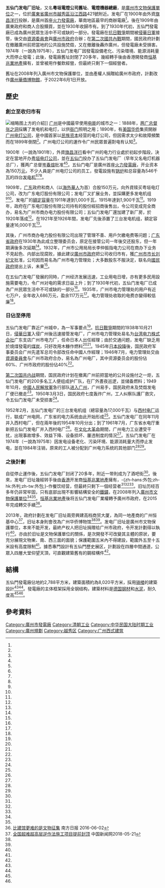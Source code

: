 {{Infobox power station
|station_name=五仙門發電廠
|image=
|location=[[廣州|廣州]]南關五仙門
|owner=
|status=
|fuel_type=
|mine_type=
|conveyance=
|cooling_water=
|technology=
|combined_cycle=
|turbines=
|reciprocating_engines=
|pumped_storage=
| ps_electrical_capacity=13'900千瓦（1933年）
|commissioned=1901年（光绪二十七年）
|decommissioned=1974年
|extra=
}}
{{文物保护单位
|名称 = 五仙门发电厂旧址
|图片 = 五仙門發電廠舊址.jpg
|级别 = 市、县级文物保护单位
|省名 = 广东省
|市/县名 = 广州市
|所在 = [[越秀区|越秀区]][[沿江西路|沿江西路]]421号附近
|分类 = 近现代重要史迹及代表性建筑
|时代 = 1920
|编号 = 7-78
|登录 = 2008年12月29日
|坐标 = {{coord|23.115167|113.259333}}
}}
'''五仙门发电厂旧址'''，又名'''粵垣電燈公司舊址'''、'''電燈機器總廠'''，是[[廣州市文物保護單位|廣州市文物保護單位]]之一，位於[[廣東省|廣東省]][[廣州市|廣州市]][[越秀區|越秀區]][[沿江西路|沿江西路]]421號附近。发电厂在1900年由外資[[旗昌洋行|旗昌洋行]]投辦，是廣州首座[[火力發電廠|火力發電廠]]，華南地區最早的商辦電廠<ref name="广州市人民政府地方志办公室"/>。後在1909年由廣東政府和商人合股贖買，並在1930年收歸市有。到了1930年代初，五仙門發電廠已成為廣州民眾生活中不可或缺的一部分。發電廠在[[抗日戰爭|抗日戰爭]]期間被[[侵華日軍|侵華日軍]]接管，後交由[[資源委員會|資源委員會]]與[[廣州市政府|廣州市政府]]合辦；在[[第二次國共內戰|第二次國共內戰]]期間，國民政府計劃在撤離廣州前把當地的公共設施焚燬，又在撤離後轟炸廣州，但發電廠未受損害。1974年（一說為1975年），五仙门发电厂因發電設備老化、污染環境、能源消耗量大而停止發電；此後，發電廠舊址封閉了20多年，幾經轉手後由香港開發商[[恒基兆業地產|恒基兆業地產]]擁有，並曾被用作餐飲經營，但最終只剩下一個經營者。

舊址在2008年列入廣州市文物保護單位，並由產權人捐贈給廣州市政府，計劃改作[[广州华侨博物馆|廣州華僑博物館]]，于2022年6月1日开放。

== 歷史 ==
=== 創立至收归市有 ===
[[File:Board_for_NgSinMun_Power_Plant_(modified).jpg|缩略图]]上方的介紹]]
[[广州|广州]]是中國最早使用[[电能|电能]]的城市之一：1888年，[[两广总督|两广总督]][[张之洞|张之洞]]採購了发电机和电灯，以供[[衙门|衙门]]照明之用；1890年，有[[美国华侨|美国华侨]]集资開辦[[广州电灯公司|广州电灯公司]]，是中國首家以[[民族資產階級|民族资本]]经营的电灯公司，但因需求太少和故障頻繁而在1899年倒閉<ref name="南方都市报"/>。广州电灯公司的運作令广州民眾普遍對电有认知<ref name="大洋网"/>。

1900年（一說為1901年），外資[[旗昌洋行|旗昌洋行]]看中广州的电力行业處於初起步階段，決定在當地开办[[粤垣电灯公司|粤垣电灯公司]]，並在[[五仙门|五仙门]]投办了五仙门发电厂（早年又名电灯机器总厂），獲两广总督[[岑春煊|岑春煊]]批准<ref name="大洋网"/><ref name="广州市人民政府地方志办公室"/>。五仙门电厂是廣州首座[[火力發電廠|火力發電廠]]，开业资本為150万[[元|元]]，不少人員是广州电灯公司的员工，發電設施有[[锅炉|锅炉]]和总容量為546千瓦的四台[[发电机|发电机]]<ref name="大洋网"/><ref name="广州市人民政府地方志办公室"/><ref name="僑報"/>。

1909年，[[广东|广东]]政府和商人（以[[海外華人|海外華人]]为首）合股150万元，向外資赎买粤垣电灯公司，改为广东电灯股份有限公司；发电厂又扩展业务，並採購更多发电机组<ref name="南方都市报"/><ref name="大洋网"/>。发电厂的[[額定容量|額定容量]]在1911年達到1,000千瓦，1915年達到1,900千瓦<ref name="南方都市报"/>。1919年，政府在广东电灯股份有限公司持有的股份經招商後售出，令公司变成完全商办，易名为广州市商办电力股份有限公司；五仙门发电厂還加建了新厂房，於1920年落成<ref name="南方都市报"/>。在1921年至1926年間，发电厂先後添置了三台发电机组，額定容量達16,000千瓦<ref name="辜毅华"/>。

其後，广州市商办电力股份有限公司出現了管理不善、用戶欠繳电费等问题；[[广东省政府|广东省政府]]在1930年為此成立整理委员会，原定在接管公司一年後交还股东，但一年期满後多次延期<ref name="辜毅华"/>。1932年，广州市公用局局长李仲振指电力公司在商办下业务不見起色、内部出现腐败，據此建议[[廣州市政府|廣州市政府]]把公司收归市有，獲[[广州市市长|广州市市长]][[刘纪文|刘纪文]]批准，公司因而易名為广州市电力管理处；大多数股东不服決定，联名向[[國民政府|國民政府]]提出上诉，未果<ref name="辜毅华"/>。

在五仙门发电厂發展的同時，广州经济发展迅速，工业用电日增，亦有更多民用設施需要电力，令广州对电的需求日益上升；到了1930年代初，五仙门发电厂已成為广州民眾生活中不可或缺的一部分<ref name="大洋网"/>。1935年，广州市电力管理处的用户有近七万户，全年收入686万元，盈余117万元<ref name="辜毅华"/>。电力管理处收取的电费亦變得較低廉<ref name="大洋网"/>。

=== 日佔至停用 ===
五仙门发电厂靠近广州城中，為一军事要点<ref name="大洋网"/>。[[抗日戰爭|抗日戰爭]]期間的1938年10月21日，[[侵華日軍|侵華日軍]]入侵广州後迅速接管发电厂，广州市电力管理处易名为[[台湾电力株式会社|台湾电力株式会社]]广东支店广州市电力厂，任命日本人出任經理；由於交通问题，发电厂缺乏用於燒煤發電的[[煤炭|煤炭]]，只好改用木糠作燃料<ref name="大洋网"/><ref name="辜毅华"/>。1945年[[日本投降|日本投降]]後，国民政府军事委员会广州先遣军总司令部改任命中國人作經理；1946年7月，电力管理处交由[[資源委員會|資源委員會]]与广州市政府合办，易名為广州电厂，其中资源委员会的股份佔60%、广州市政府的股份佔40%<ref name="辜毅华"/>。

[[第二次国共内战|第二次国共内战]]期間，国民政府计划在撤离广州前把當地的公共设施付之一炬，五仙门发电厂的200多名工人便组成护厂队，在厂外晝夜巡逻，並储备燃料；1949年10月，[[中國人民解放軍|中國人民解放軍]]急行部队[[廣州戰鬥_(1949年)|进入广州]]，广州易手，国民政府未及焚燬发电厂便已撤走<ref name="大洋网"/>。1950年3月3日，国民政府七度轰炸广州，工人纠察队護厂救灾，令五仙门发电厂未受损害<ref name="大洋网"/>。

1952年2月，五仙门发电厂的三台发电机组（總容量為17,000千瓦）与[[西村电厂|西村电厂]]{{link-en|并网|Grid connection}}运行，联成广州电网，广东省的电力系统由此开始形成<ref name="羊城晚报"/>。五仙门发电厂在同年11月并入西村电厂，但在兩年後的1954年10月分出；到了1961年7月，广东省水电厅重新把五仙门发电厂并入西村电厂<ref name="辜毅华"/>。在[[文化大革命|文化大革命]]期間，广州电力工业遭受干扰，出現事故增多、效益下降、设备损坏、屢违制度的情況<ref name="辜毅华"/>。五仙门发电厂在1974年（一說為1975年）因发电设备老化、污染环境、能源消耗量大而停止发电，並在1984年注销，原來的工人被分配到广州电力系统的其他部门<ref name="南方都市报"/><ref name="广州市人民政府地方志办公室"/>。

=== 之後計劃 ===
自從停止運作後，五仙门发电厂封闭了20多年，附近一带則成为了酒吧街<ref name="大洋网" />。後來，发电厂旧址幾經转手後由[[香港|香港]]开发商[[恒基兆業地產|恒基兆業地產]]擁有，-{zh-hans:外包;zh-hk:外判;zh-tw:外包;}-作餐饮经营，但最終只剩下一個经营者<ref name="僑報" /><ref name="星暹日报" /><ref name="新快报" />。旧址历经百多年仍非常牢固，只有底部出現不影響結構安全的[[鐵鏽|鐵鏽]]，在2008年列入[[廣州市文物保護單位|廣州市文物保護單位]]<ref name="僑報" /><ref name="星暹日报" />。[[恒基兆業地產|恒基兆業地產]]後将五仙门发电厂業權轉予廣州市政府，在2015年完成轉交手續<ref name=":0">[http://www.kaixian.tv/gd/2016/0602/429994.html 比建馆更难的是文物征集] {{Wayback|url=http://www.kaixian.tv/gd/2016/0602/429994.html |date=20180614144319 }} 南方日报 2016-06-02</ref>。

2013年，政府計劃在发电厂旧址兩旁興建高档商贸大厦，為同一地產商的广州恒基中心<ref>[http://www.chinanews.com/cj/2018/05-21/8519133.shtml 全国超难超高层逆作法施工项目提前封顶] {{Wayback|url=http://www.chinanews.com/cj/2018/05-21/8519133.shtml |date=20180614171424 }} 中国新闻网2018-05-21</ref>，旧址本身則會改為广州华侨博物馆<ref name="僑報" /><ref name="新快报" />。发电厂旧址是廣州市文物保護單位，本來不能开发，最終产权人把旧址捐赠给广州市政府，令开发計劃得以執行<ref name="星暹日报" />。亦由於旧址是文物保護單位的關係，是次開發不可改變其主體的原狀，要充分展現文物東、南、西三面的面貌；保護範圍五米內不得建設，範圍外五至十五米設有高度限制<ref name="僑報" />。據悉專門設計有五仙門歷史展区，計劃設在四層中間通道，公眾入四層大堂仰望天頂，可直觀建築舊有的鋼樑構件<ref name=":0" />。

== 結構 ==
五仙門發電廠佔地約2,788平方米，建築面積約為8,020平方米，採用[[骑楼|骑楼]]的建築設計<ref name="南方都市报"/><ref name="僑報"/>。發電廠的主体框架採用全钢结构，建築材料是[[德国|德国]][[钢材|钢材]]和[[水泥|水泥]]，耐久度高<ref name="大洋网"/><ref name="星暹日报"/>。

== 參考資料 ==
{{Commonscat|NgSinMun Power Plant}}
{{Portal box|中國文化遺產|廣州|能源}}
{{reflist|2|refs=
<ref name="新快报">{{cite news |author1=周雯 |title=文保单位五仙门发电厂旁将立两座百米商业楼 |url=http://www.ycwb.com/ePaper/xkb/html/2013-08/02/content_218760.htm |accessdate=2016-11-20 |agency=新快报 |date=2013-08-02 |archiveurl=https://archive.is/20161120110417/http://www.ycwb.com/ePaper/xkb/html/2013-08/02/content_218760.htm |archivedate=2016-11-20 |deadurl=yes }}</ref>
<ref name="羊城晚报">{{cite news |author1=张演钦 |author2=曹晓亮 |title=五仙门发电厂之“前世” |url=http://www.ycwb.com/ePaper/ycwb/html/2012-10/25/content_1520714.htm |accessdate=2016-11-20 |agency=羊城晚报 |date=2012-10-25 |archiveurl=https://archive.is/20161120110502/http://www.ycwb.com/ePaper/ycwb/html/2012-10/25/content_1520714.htm |archivedate=2016-11-20 |deadurl=yes }}</ref>
<ref name="星暹日报">{{cite news |title=广州华侨博物馆可望明年落成 |url=http://epaper.southcn.com/oversea/jrgdxxrb/html/2015-03/04/content_7404702.htm |accessdate=2016-11-20 |agency=星暹日报 |date=2015-03-04 |archiveurl=https://archive.is/20161120110737/http://epaper.southcn.com/oversea/jrgdxxrb/html/2015-03/04/content_7404702.htm |archivedate=2016-11-20 |deadurl=no }}</ref>
<ref name="僑報">{{cite news |author1=劉懷宇 |title=五仙門發電廠舊址將變身華僑博物館 |url=http://dailynews.sina.com/bg/chn/chnpolitics/chinapress/20131127/01005212034.html |accessdate=2016-11-20 |agency=僑報 |date=2013-11-26 |archiveurl=https://archive.is/20161120110732/http://dailynews.sina.com/bg/chn/chnpolitics/chinapress/20131127/01005212034.html |archivedate=2016-11-20 |deadurl=no }}</ref>
<ref name="大洋网">{{cite news |title=五仙门发电厂 |url=http://news.dayoo.com/guangzhou/62072/62074/200812/15/62074_4806142.htm |accessdate=2016-11-20 |agency=广州日报大洋网 |date=2008-12-15 |archiveurl=https://archive.is/20161120110919/http://news.dayoo.com/guangzhou/62072/62074/200812/15/62074_4806142.htm |archivedate=2016-11-20 |deadurl=yes }}</ref>
<ref name="辜毅华">{{cite journal |author1=辜毅华 |title=广州电力工业沿革史略 |journal=羊城今古 |url=http://www.gzsdfz.org.cn/wcm/console/sjwapsqsjk/getBook/bookContext.jsp?channelid=6831&record=23&templet=gznj_detail.jsp |accessdate=2016-11-20 |archiveurl=https://archive.is/20161120111100/http://www.gzsdfz.org.cn/wcm/console/sjwapsqsjk/getBook/bookContext.jsp?channelid=6831&record=23&templet=gznj_detail.jsp |archivedate=2016-11-20 |deadurl=yes |df= }}</ref>
<ref name="南方都市报">{{cite news |title=五仙门发电厂 助燃火力十足的城市化进程 |url=http://www.gzlib.gov.cn:8080/shequ_info/ndgz/NDGZDetail.do?id=376318 |accessdate=2016-11-20 |agency=南方都市报 |date=2003-02-21 |archiveurl=https://archive.is/20161120111142/http://www.gzlib.gov.cn:8080/shequ_info/ndgz/NDGZDetail.do?id=376318 |archivedate=2016-11-20 |deadurl=yes }}</ref>
<ref name="广州市人民政府地方志办公室">{{cite web |author1=陈泽泓 |title=五仙门发电厂创办 |url=http://www.gzsdfz.org.cn/was5/web/detail?record=638&channelid=39943 |publisher=广州市人民政府地方志办公室 |accessdate=2016-11-20 |archiveurl=https://archive.is/20161120111300/http://www.gzsdfz.org.cn/was5/web/detail?record=638&channelid=39943 |archivedate=2016-11-20 |deadurl=yes }}</ref>
}}

{{廣州博物館}}
[[Category:廣州市發電廠|Category:廣州市發電廠]]
[[Category:清朝工业|Category:清朝工业]]
[[Category:中华民国大陆时期工业|Category:中华民国大陆时期工业]]
[[Category:廣州規劃|Category:廣州規劃]]
[[Category:越秀区|Category:越秀区]]
[[Category:广州西式建筑|Category:广州西式建筑]]